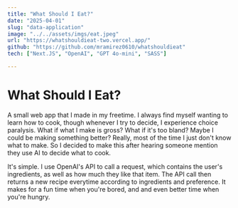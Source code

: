 ```yaml
---
title: "What Should I Eat?"
date: "2025-04-01"
slug: "data-application"
image: "../../assets/imgs/eat.jpeg"
url: "https://whatshouldieat-two.vercel.app/"
github: "https://github.com/mramirez0610/whatshouldieat"  
tech: ["Next.JS", "OpenAI", "GPT 4o-mini", "SASS"]

---
```


# What Should I Eat?

A small web app that I made in my freetime. I always find myself wanting to learn how to cook, though whenever I try to decide, I experience choice paralysis. What if what I make is gross? What if it's too bland? Maybe I could be making something better? Really, most of the time I just don't know what to make. So I decided to make this after hearing someone mention they use AI to decide what to cook.

It's simple. I use OpenAI's API to call a request, which contains the user's ingredients, as well as how much they like that item. The API call then returns a new recipe everytime according to ingredients and preference. It makes for a fun time when you're bored, and and even better time when you're hungry.

